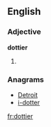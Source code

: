==English==

===Adjective===
'''dottier'''

# {{comparative of|[[dotty]]}}

===Anagrams===
* [[Detroit#English|Detroit]]
* [[i-dotter#English|i-dotter]]

[[fr:dottier]]